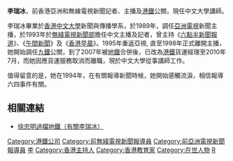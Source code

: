 {{Unreferenced|time=2018-07-11T03:22:23+00:00}}
'''李瑞冰'''，前香港亞洲和無線電視新聞記者、主播及[[港鐵|港鐵]]公關，現任中文大學講師。

李瑞冰畢業於[[香港中文大學|香港中文大學]]新聞與傳播學系，於1989年，調任[[亞洲電視|亞洲電視]]新聞主播，於1993年於[[無綫新聞|無綫電視新聞部]]擔任中文主播及記者，曾主持《[[六點半新聞報道|六點半新聞報道]]》、《[[無綫電視午間新聞|午間新聞]]》及《[[香港早晨|香港早晨]]》。1995年重返亞視, 直至1998年正式離開主播，她開始調任[[九鐵|九鐵]]公關，到了2007年被[[地鐵|地鐵]]合併後，已改為[[港鐵|港鐵]]貨運經理至2010年7月，而她因應貨運服務取消而離職，現於中文大學從事講師工作。

值得留意的是，她在1994年，在有關報導新聞時候，她開始感觸流淚，相信報導六四事件有關。

==相關連結==
*[https://web.archive.org/web/20090417063025/http://www.mingpaony.com/htm/News/20070316/HK-gxd1.htm 徐忠明過檔地鐵（有關李瑞冰）]

{{DEFAULTSORT:LEE李瑞冰}}
[[Category:港鐵公司|Category:港鐵公司]]
[[Category:前無綫電視新聞報導員|Category:前無綫電視新聞報導員]]
[[Category:前亞洲電視新聞報導員|Category:前亞洲電視新聞報導員]]
[[Category:香港中文大學校友|李]]
[[Category:香港主持人|Category:香港主持人]]
[[Category:香港教育家|Category:香港教育家]]
[[Category:在世人物|Category:在世人物]]
[[Category:李姓|R]]
